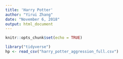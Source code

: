 ```yaml
---
title: 'Harry Potter'
author: "Yirui Zhang"
date: "November 6, 2018"
output: html_document
---
```


```r
knitr::opts_chunk$set(echo = TRUE)
```

```r
library("tidyverse")
hp <- read_csv("harry_potter_aggression_full.csv")
```

